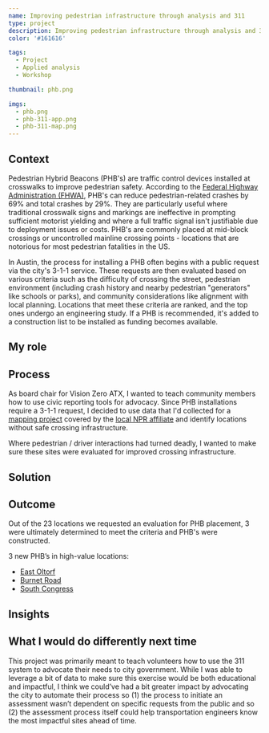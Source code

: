 ```yaml
---
name: Improving pedestrian infrastructure through analysis and 311
type: project
description: Improving pedestrian infrastructure through analysis and 311
color: '#161616'

tags:
  - Project
  - Applied analysis
  - Workshop

thumbnail: phb.png

imgs:
  - phb.png
  - phb-311-app.png
  - phb-311-map.png
---
```


## Context

Pedestrian Hybrid Beacons (PHB's) are traffic control devices installed at crosswalks to improve pedestrian safety. According to the [Federal Highway Administration (FHWA)](https://highways.dot.gov/safety/pedestrian-bicyclist/safety-countermeasures/pedestrian-hybrid-beacon-guide-recommendations), PHB's can reduce pedestrian-related crashes by 69% and total crashes by 29%. They are particularly useful where traditional crosswalk signs and markings are ineffective in prompting sufficient motorist yielding and where a full traffic signal isn't justifiable due to deployment issues or costs. PHB's are commonly placed at mid-block crossings or uncontrolled mainline crossing points - locations that are notorious for most pedestrian fatalities in the US.

In Austin, the process for installing a PHB often begins with a public request via the city's 3-1-1 service. These requests are then evaluated based on various criteria such as the difficulty of crossing the street, pedestrian environment (including crash history and nearby pedestrian "generators" like schools or parks), and community considerations like alignment with local planning. Locations that meet these criteria are ranked, and the top ones undergo an engineering study. If a PHB is recommended, it's added to a construction list to be installed as funding becomes available.

## My role

## Process

As board chair for Vision Zero ATX, I wanted to teach community members how to use civic reporting tools for advocacy. Since PHB installations require a 3-1-1 request, I decided to use data that I'd collected for a [mapping project](https://public.tableau.com/app/profile/vision.zero.atx/viz/2015VisionZeroATXdashboard_0/Dashboard) covered by the [local NPR affiliate](https://www.kut.org/transportation/2015-08-04/map-austins-traffic-fatalities-so-far-in-2015) and identify locations without safe crossing infrastructure.

Where pedestrian / driver interactions had turned deadly, I wanted to make sure these sites were evaluated for improved crossing infrastructure.

## Solution

## Outcome

Out of the 23 locations we requested an evaluation for PHB placement, 3 were ultimately determined to meet the criteria and PHB's were constructed.

3 new PHB’s in high-value locations:

- [East Oltorf](https://www.google.com/maps/@30.2310158,-97.7337822,3a,75y,120.97h,87.15t/data=!3m7!1e1!3m5!1sOQFG1mCrVLW5QzTE3kT2sA!2e0!6shttps:%2F%2Fstreetviewpixels-pa.googleapis.com%2Fv1%2Fthumbnail%3Fpanoid%3DOQFG1mCrVLW5QzTE3kT2sA%26cb_client%3Dmaps_sv.share%26w%3D900%26h%3D600%26yaw%3D120.97172992272277%26pitch%3D2.8525821584580626%26thumbfov%3D90!7i16384!8i8192?coh=205410&entry=ttu)
- [Burnet Road](https://www.google.com/maps/@30.3583219,-97.7302068,3a,75y,358.3h,89.42t/data=!3m8!1e1!3m6!1svdaon91Eg5kOrpxjzBKu2A!2e0!5s20240401T000000!6shttps:%2F%2Fstreetviewpixels-pa.googleapis.com%2Fv1%2Fthumbnail%3Fpanoid%3Dvdaon91Eg5kOrpxjzBKu2A%26cb_client%3Dmaps_sv.share%26w%3D900%26h%3D600%26yaw%3D358.2998581313764%26pitch%3D0.583484014282746%26thumbfov%3D90!7i16384!8i8192?coh=205410&entry=ttu)
- [South Congress](https://www.google.com/maps/@30.2269917,-97.7618384,3a,75y,32.88h,99.47t/data=!3m7!1e1!3m5!1sXKT57LJH9tEZMcqOysHrVQ!2e0!6shttps:%2F%2Fstreetviewpixels-pa.googleapis.com%2Fv1%2Fthumbnail%3Fpanoid%3DXKT57LJH9tEZMcqOysHrVQ%26cb_client%3Dmaps_sv.share%26w%3D900%26h%3D600%26yaw%3D32.87909876288603%26pitch%3D-9.470070729809379%26thumbfov%3D90!7i16384!8i8192?coh=205410&entry=ttu)

## Insights

## What I would do differently next time

This project was primarily meant to teach volunteers how to use the 311 system to advocate their needs to city government. While I was able to leverage a bit of data to make sure this exercise would be both educational and impactful, I think we could’ve had a bit greater impact by advocating the city to automate their process so (1) the process to initiate an assessment wasn’t dependent on specific requests from the public and so (2) the assessment process itself could help transportation engineers know the most impactful sites ahead of time.
